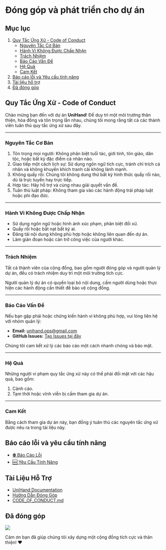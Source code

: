 # Đóng góp và phát triển cho dự án

## Mục lục

1. [Quy Tắc Ứng Xử - Code of Conduct](#quy-tắc-ứng-xử---code-of-conduct)
   - [Nguyên Tắc Cơ Bản](#nguyên-tắc-cơ-bản)
   - [Hành Vi Không Được Chấp Nhận](#hành-vi-không-được-chấp-nhận)
   - [Trách Nhiệm](#trách-nhiệm)
   - [Báo Cáo Vấn Đề](#báo-cáo-vấn-đề)
   - [Hệ Quả](#hệ-quả)
   - [Cam Kết](#cam-kết)
2. [Báo cáo lỗi và Yêu cầu tính năng](#báo-cáo-lỗi-và-yêu-cầu-tính-năng)
3. [Tài liệu hỗ trợ](#tài-liệu-hỗ-trợ)
4. [Đã đóng góp](#đã-đóng-góp)

## Quy Tắc Ứng Xử - Code of Conduct

Chào mừng bạn đến với dự án **UniHand**! Để duy trì một môi trường thân thiện, hòa đồng và tôn trọng lẫn nhau, chúng tôi mong rằng tất cả các thành viên tuân thủ quy tắc ứng xử sau đây.

---

### **Nguyên Tắc Cơ Bản**

1. Tôn trọng mọi người: Không phân biệt tuổi tác, giới tính, tôn giáo, dân tộc, hoặc bất kỳ đặc điểm cá nhân nào.
2. Giao tiếp một cách lịch sự: Sử dụng ngôn ngữ tích cực, tránh chỉ trích cá nhân và không khuyến khích tranh cãi không lành mạnh.
3. Không quấy rối: Chúng tôi không dung thứ bất kỳ hình thức quấy rối nào, dù là trực tuyến hay trực tiếp.
4. Hợp tác: Hãy hỗ trợ và cùng nhau giải quyết vấn đề.
5. Tuân thủ luật pháp: Không tham gia vào các hành động trái pháp luật hoặc phi đạo đức.

---

### **Hành Vi Không Được Chấp Nhận**

- Sử dụng ngôn ngữ hoặc hình ảnh xúc phạm, phân biệt đối xử.
- Quấy rối hoặc bắt nạt bất kỳ ai.
- Đăng tải nội dung không phù hợp hoặc không liên quan đến dự án.
- Làm gián đoạn hoặc cản trở công việc của người khác.

---

### **Trách Nhiệm**

Tất cả thành viên của cộng đồng, bao gồm người đóng góp và người quản lý dự án, đều có trách nhiệm duy trì một môi trường tích cực.

Người quản lý dự án có quyền loại bỏ nội dung, cấm người dùng hoặc thực hiện các hành động cần thiết để bảo vệ cộng đồng.

---

### **Báo Cáo Vấn Đề**

Nếu bạn gặp phải hoặc chứng kiến hành vi không phù hợp, vui lòng liên hệ với nhóm quản lý:

- **Email:** unihand.ops@gmail.com
- **GitHub Issues:** [Tạo Issues tại đây](https://github.com/TVU-OPS/UniHand/issues)

Chúng tôi cam kết xử lý các báo cáo một cách nhanh chóng và bảo mật.

---

### **Hệ Quả**

Những người vi phạm quy tắc ứng xử này có thể phải đối mặt với các hậu quả, bao gồm:

1. Cảnh cáo.
2. Tạm thời hoặc vĩnh viễn bị cấm tham gia dự án.

---

### **Cam Kết**

Bằng cách tham gia dự án này, bạn đồng ý tuân thủ các nguyên tắc ứng xử được nêu ra trong tài liệu này.

## Báo cáo lỗi và yêu cầu tính năng

- [⛔ Báo Cáo Lỗi](https://github.com/TVU-OPS/UniHand/issues/new?template=bug_report.md)
- [🆕 Yêu Cầu Tính Năng](https://github.com/TVU-OPS/UniHand/issues/new?template=feature_request.md)

## Tài Liệu Hỗ Trợ

- [UniHand Documentation](/)
- [Hướng Dẫn Đóng Góp](.github/CONTRIBUTING.md)
- [CODE_OF_CONDUCT.md](.github/CODE_OF_CONDUCT.md)

## Đã đóng góp

<div style={{ marginTop: 10 }}>
  <a href="https://github.com/TVU-OPS/UniHand/graphs/contributors">
    <img src="https://contrib.rocks/image?repo=TVU-OPS/UniHand" />
  </a>
</div>

Cảm ơn bạn đã giúp chúng tôi xây dựng một cộng đồng tích cực và thân thiện! ❤️
